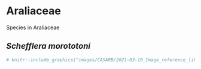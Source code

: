 # Araliaceae  {-}

Species in Araliaceae

## *Schefflera morototoni*  {-}

```r
# knitr::include_graphics("images/CASARB/2021-03-10_Image_reference_library.pptx_Page_04.jpg")
```








